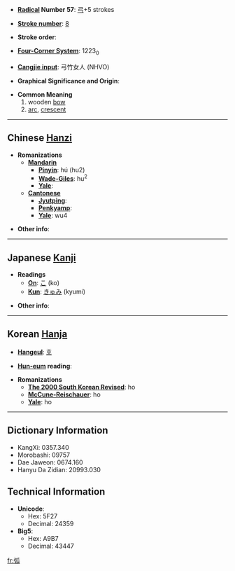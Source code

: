 * '''[[Wiktionary:Chinese radical index| Radical]] Number 57''': [[Wiktionary:Chinese radical index 弓|弓]]+5 strokes

* '''[[Wiktionary:Chinese total strokes index|Stroke number]]''': [[Wiktionary:Chinese total strokes index 8|8]]

* '''Stroke order''': 

* '''[[Wiktionary:Chinese four corner index|Four-Corner System]]''': 1223<sub>0</sub>

* '''[[Wiktionary:Chinese Cangjie index|Cangjie input]]''': 弓竹女人 (NHVO)

* '''Graphical Significance and Origin''': 

* '''Common Meaning'''
*#wooden [[bow]]
*# [[arc]], [[crescent]]

----

== Chinese [[Hanzi]] ==

* '''Romanizations'''
** '''[[Mandarin]]'''
*** '''[[Pinyin]]''': hú (hu2)
*** '''[[Wade-Giles]]''': hu<sup>2</sup>
*** '''[[Yale]]''': 
** '''[[Cantonese]]'''
*** '''[[Jyutping]]''':
*** '''[[Penkyamp]]''': 
*** '''[[Yale]]''': wu4

* '''Other info''': 

----

== Japanese [[Kanji]] ==

* '''Readings'''
** '''[[On]]''': [[こ]] (ko)
** '''[[Kun]]''': [[きゅみ]] (kyumi)

* '''Other info''':  

----

== Korean [[Hanja]] ==

* '''[[Hangeul]]''': [[호]]

* '''[[Hun-eum]] reading''': 

* '''Romanizations'''
** '''[[The 2000 South Korean Revised Romanization|The 2000 South Korean Revised]]''': ho
** '''[[McCune-Reischauer]]''': ho
** '''[[Yale]]''': ho

----

== Dictionary Information ==

* KangXi: 0357.340
* Morobashi: 09757
* Dae Jaweon: 0674.160
* Hanyu Da Zidian: 20993.030

== Technical Information ==

* '''Unicode''':
** Hex: 5F27
** Decimal: 24359
* '''Big5''':
** Hex: A9B7
** Decimal: 43447

[[fr:弧]]